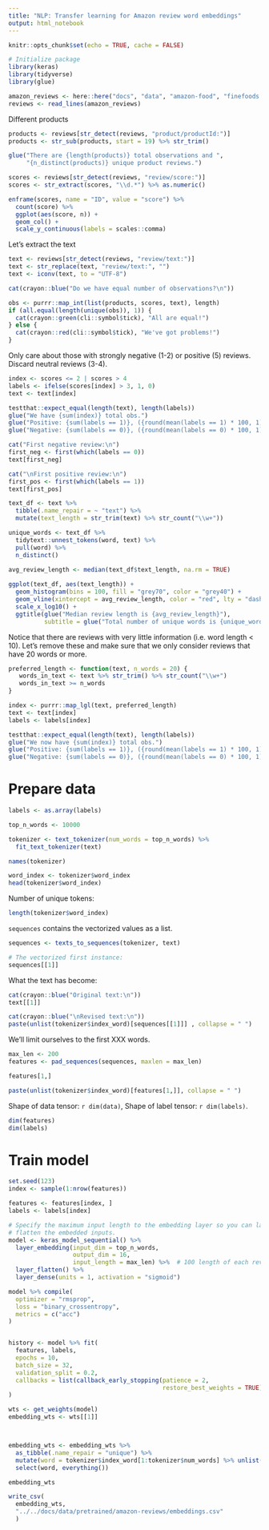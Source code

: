 ```yaml
---
title: "NLP: Transfer learning for Amazon review word embeddings"
output: html_notebook
---
```


```r
knitr::opts_chunk$set(echo = TRUE, cache = FALSE)

# Initialize package
library(keras)
library(tidyverse)
library(glue)
```


```r
amazon_reviews <- here::here("docs", "data", "amazon-food", "finefoods.txt")
reviews <- read_lines(amazon_reviews)
```

Different products

```r
products <- reviews[str_detect(reviews, "product/productId:")]
products <- str_sub(products, start = 19) %>% str_trim()

glue("There are {length(products)} total observations and ",
     "{n_distinct(products)} unique product reviews.")
```

```r
scores <- reviews[str_detect(reviews, "review/score:")]
scores <- str_extract(scores, "\\d.*") %>% as.numeric()

enframe(scores, name = "ID", value = "score") %>%
  count(score) %>%
  ggplot(aes(score, n)) +
  geom_col() +
  scale_y_continuous(labels = scales::comma)
```

Let's extract the text

```r
text <- reviews[str_detect(reviews, "review/text:")]
text <- str_replace(text, "review/text:", "")
text <- iconv(text, to = "UTF-8")

cat(crayon::blue("Do we have equal number of observations?\n"))

obs <- purrr::map_int(list(products, scores, text), length)
if (all.equal(length(unique(obs)), 1)) {
  cat(crayon::green(cli::symbol$tick), "All are equal!")
} else {
  cat(crayon::red(cli::symbol$tick), "We've got problems!")
}
```

Only care about those with strongly negative (1-2) or positive (5) reviews. 
Discard neutral reviews (3-4).

```r
index <- scores <= 2 | scores > 4
labels <- ifelse(scores[index] > 3, 1, 0)
text <- text[index]

testthat::expect_equal(length(text), length(labels))
glue("We have {sum(index)} total obs.")
glue("Positive: {sum(labels == 1)}, ({round(mean(labels == 1) * 100, 1)}%)")
glue("Negative: {sum(labels == 0)}, ({round(mean(labels == 0) * 100, 1)}%)")
```

```r
cat("First negative review:\n")
first_neg <- first(which(labels == 0))
text[first_neg]

cat("\nFirst positive review:\n")
first_pos <- first(which(labels == 1))
text[first_pos]
```

```r
text_df <- text %>%
  tibble(.name_repair = ~ "text") %>%
  mutate(text_length = str_trim(text) %>% str_count("\\w+"))

unique_words <- text_df %>%
  tidytext::unnest_tokens(word, text) %>%
  pull(word) %>%
  n_distinct()

avg_review_length <- median(text_df$text_length, na.rm = TRUE)
  
ggplot(text_df, aes(text_length)) +
  geom_histogram(bins = 100, fill = "grey70", color = "grey40") +
  geom_vline(xintercept = avg_review_length, color = "red", lty = "dashed") +
  scale_x_log10() +
  ggtitle(glue("Median review length is {avg_review_length}"),
          subtitle = glue("Total number of unique words is {unique_words}"))
```

Notice that there are reviews with very little information (i.e. word length < 10). 
Let's remove these and make sure that we only consider reviews that have 20 
words or more.

```r
preferred_length <- function(text, n_words = 20) {
   words_in_text <- text %>% str_trim() %>% str_count("\\w+")
   words_in_text >= n_words
}

index <- purrr::map_lgl(text, preferred_length)
text <- text[index]
labels <- labels[index]

testthat::expect_equal(length(text), length(labels))
glue("We now have {sum(index)} total obs.")
glue("Positive: {sum(labels == 1)}, ({round(mean(labels == 1) * 100, 1)}%)")
glue("Negative: {sum(labels == 0)}, ({round(mean(labels == 0) * 100, 1)}%)")
```


# Prepare data

```r
labels <- as.array(labels)
```

```r
top_n_words <- 10000

tokenizer <- text_tokenizer(num_words = top_n_words) %>% 
  fit_text_tokenizer(text)

names(tokenizer)
```

```r
word_index <- tokenizer$word_index
head(tokenizer$word_index)
```

Number of unique tokens:

```r
length(tokenizer$word_index)
```

`sequences` contains the vectorized values as a list.

```r
sequences <- texts_to_sequences(tokenizer, text)
```

```r
# The vectorized first instance:
sequences[[1]]
```

What the text has become:

```r
cat(crayon::blue("Original text:\n"))
text[[1]]

cat(crayon::blue("\nRevised text:\n"))
paste(unlist(tokenizer$index_word)[sequences[[1]]] , collapse = " ")
```

We'll limit ourselves to the first XXX words.

```r
max_len <- 200
features <- pad_sequences(sequences, maxlen = max_len)
```

```r
features[1,]
```

```r
paste(unlist(tokenizer$index_word)[features[1,]], collapse = " ")
```

Shape of data tensor: `r dim(data)`, Shape of label tensor: `r dim(labels)`.

```r
dim(features)
dim(labels)
```

# Train model

```r
set.seed(123)
index <- sample(1:nrow(features))

features <- features[index, ]
labels <- labels[index]
```

```r
# Specify the maximum input length to the embedding layer so you can later 
# flatten the embedded inputs.
model <- keras_model_sequential() %>%
  layer_embedding(input_dim = top_n_words, 
                  output_dim = 16,
                  input_length = max_len) %>%  # 100 length of each review.
  layer_flatten() %>%
  layer_dense(units = 1, activation = "sigmoid")

model %>% compile(
  optimizer = "rmsprop",
  loss = "binary_crossentropy",
  metrics = c("acc")
)


history <- model %>% fit(
  features, labels,
  epochs = 10,
  batch_size = 32,
  validation_split = 0.2,
  callbacks = list(callback_early_stopping(patience = 2, 
                                           restore_best_weights = TRUE))
)
```

```r
wts <- get_weights(model)
embedding_wts <- wts[[1]]



embedding_wts <- embedding_wts %>% 
  as_tibble(.name_repair = "unique") %>%
  mutate(word = tokenizer$index_word[1:tokenizer$num_words] %>% unlist()) %>%
  select(word, everything())

embedding_wts
```

```r
write_csv(
  embedding_wts, 
  "../../docs/data/pretrained/amazon-reviews/embeddings.csv"
  )
```

